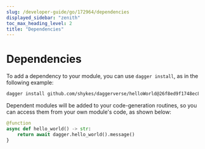 ```yaml
---
slug: /developer-guide/go/172964/dependencies
displayed_sidebar: "zenith"
toc_max_heading_level: 2
title: "Dependencies"
---
```



# Dependencies

<PartialExperimentalDocs />

To add a dependency to your module, you can use `dagger install`, as in the following example:

```sh
dagger install github.com/shykes/daggerverse/helloWorld@26f8ed9f1748ec8c9345281add850fd392441990
```

Dependent modules will be added to your code-generation routines, so you can access them from your own module's code, as shown below:

```python
@function
async def hello_world() -> str:
    return await dagger.hello_world().message()
}
```

